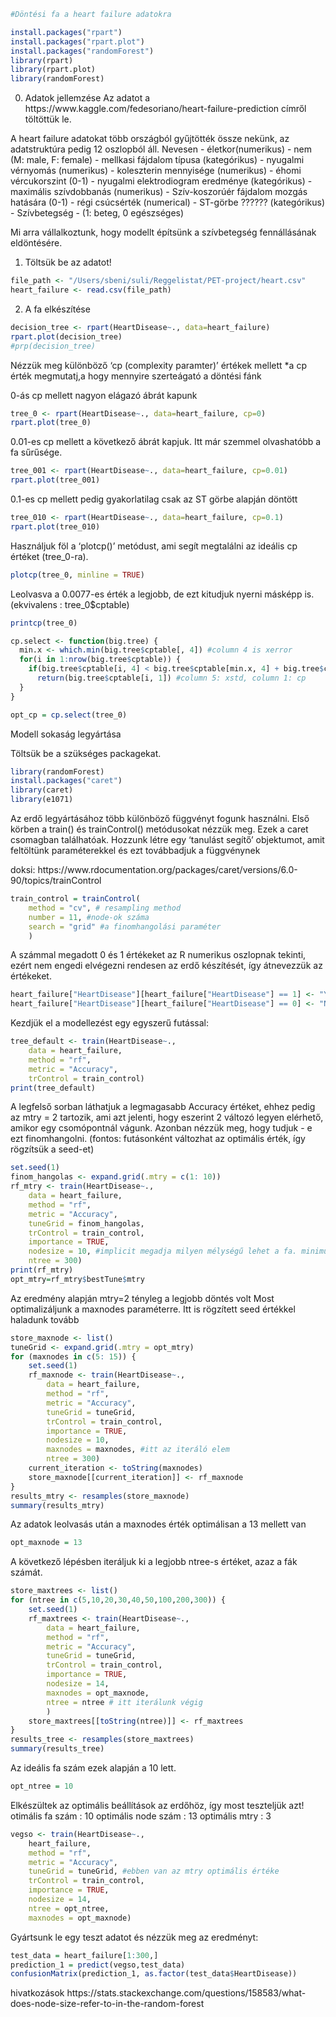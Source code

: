 ```r
#Döntési fa a heart failure adatokra
```
```r
install.packages("rpart")
install.packages("rpart.plot")
install.packages("randomForest")
library(rpart)
library(rpart.plot)
library(randomForest)
```
0) Adatok jellemzése
Az adatot a https://www.kaggle.com/fedesoriano/heart-failure-prediction címről töltöttük le.

A heart failure adatokat több országból gyűjtötték össze nekünk, az adatstruktúra pedig 12 oszlopból áll. Nevesen
- életkor(numerikus)
- nem (M: male, F: female)
- mellkasi fájdalom típusa (kategórikus)
- nyugalmi vérnyomás (numerikus)
- koleszterin mennyisége (numerikus)
- éhomi vércukorszint (0-1)
- nyugalmi elektrodiogram eredménye (kategórikus)
- maximális szívdobbanás (numerikus)
- Szív-koszorúér fájdalom mozgás hatására (0-1)
- régi csúcsérték (numerical) 
- ST-görbe ?????? (kategórikus)
- Szívbetegség - (1: beteg, 0 egészséges)

Mi arra vállalkoztunk, hogy modellt építsünk a szívbetegség fennállásának eldöntésére.

1) Töltsük be az adatot!
```r
file_path <- "/Users/sbeni/suli/Reggelistat/PET-project/heart.csv"
heart_failure <- read.csv(file_path)
```

2) A fa elkészítése
```r
decision_tree <- rpart(HeartDisease~., data=heart_failure)
rpart.plot(decision_tree)
#prp(decision_tree)
```
Nézzük meg különböző 'cp (complexity paramter) ' értékek mellett
*a cp érték megmutatj,a hogy mennyire szerteágató a döntési fánk

0-ás cp mellett nagyon elágazó ábrát kapunk
```r
tree_0 <- rpart(HeartDisease~., data=heart_failure, cp=0)
rpart.plot(tree_0)
```
0.01-es cp mellett a következő ábrát kapjuk. Itt már szemmel olvashatóbb a fa sűrűsége.
```r
tree_001 <- rpart(HeartDisease~., data=heart_failure, cp=0.01)
rpart.plot(tree_001)
```
0.1-es cp mellett pedig gyakorlatilag csak az ST görbe alapján döntött
```r
tree_010 <- rpart(HeartDisease~., data=heart_failure, cp=0.1)
rpart.plot(tree_010)
```
Használjuk föl a 'plotcp()' metódust, ami segít megtalálni az ideális cp értéket (tree_0-ra).
```r
plotcp(tree_0, minline = TRUE)
```
Leolvasva a 0.0077-es érték a legjobb, de ezt kitudjuk nyerni másképp is.
(ekvivalens : tree_0$cptable)
```r
printcp(tree_0)
```

```r
cp.select <- function(big.tree) {
  min.x <- which.min(big.tree$cptable[, 4]) #column 4 is xerror
  for(i in 1:nrow(big.tree$cptable)) {
    if(big.tree$cptable[i, 4] < big.tree$cptable[min.x, 4] + big.tree$cptable[min.x, 5]) 
      return(big.tree$cptable[i, 1]) #column 5: xstd, column 1: cp 
  }
}

opt_cp = cp.select(tree_0)
```

Modell sokaság legyártása

Töltsük be a szükséges packagekat.
```r
library(randomForest)
install.packages("caret")
library(caret)
library(e1071)
```

Az erdő legyártásához több különböző függvényt fogunk használni. Első körben a 
train() és trainControl() metódusokat nézzük meg. Ezek a caret csomagban találhatóak.
Hozzunk létre egy 'tanulást segítő' objektumot, amit feltöltünk paraméterekkel és ezt továbbadjuk a függvénynek

doksi: https://www.rdocumentation.org/packages/caret/versions/6.0-90/topics/trainControl
```r
train_control = trainControl(
    method = "cv", # resampling method
    number = 11, #node-ok száma
    search = "grid" #a finomhangolási paraméter
    )
```
A számmal megadott 0 és 1 értékeket az R numerikus oszlopnak tekinti, ezért nem engedi
elvégezni rendesen az erdő készítését, így átnevezzük az értékeket.
```r
heart_failure["HeartDisease"][heart_failure["HeartDisease"] == 1] <- "Y"
heart_failure["HeartDisease"][heart_failure["HeartDisease"] == 0] <- "N"
```

Kezdjük el a modellezést egy egyszerű futással:
```r
tree_default <- train(HeartDisease~.,
    data = heart_failure,
    method = "rf",
    metric = "Accuracy",
    trControl = train_control)
print(tree_default)
```

 A legfelső sorban láthatjuk a legmagasabb Accuracy értéket, ehhez pedig az 
 mtry = 2 tartozik, ami azt jelenti, hogy eszerint 2 változó legyen elérhető, amikor
 egy csomópontnál vágunk. Azonban nézzük meg, hogy tudjuk - e ezt finomhangolni.
 (fontos: futásonként változhat az optimális érték, így rögzítsük a seed-et)
```r
set.seed(1)
finom_hangolas <- expand.grid(.mtry = c(1: 10))
rf_mtry <- train(HeartDisease~.,
    data = heart_failure,
    method = "rf",
    metric = "Accuracy",
    tuneGrid = finom_hangolas,
    trControl = train_control,
    importance = TRUE,
    nodesize = 10, #implicit megadja milyen mélységű lehet a fa. minimum size of terminal nodes
    ntree = 300)
print(rf_mtry)
opt_mtry=rf_mtry$bestTune$mtry
```
 Az eredmény alapján mtry=2 tényleg a legjobb döntés volt
 Most optimalizáljunk a maxnodes paraméterre. Itt is rögzített seed értékkel haladunk tovább
 
```r
store_maxnode <- list()
tuneGrid <- expand.grid(.mtry = opt_mtry)
for (maxnodes in c(5: 15)) {
    set.seed(1)
    rf_maxnode <- train(HeartDisease~.,
        data = heart_failure,
        method = "rf",
        metric = "Accuracy",
        tuneGrid = tuneGrid,
        trControl = train_control,
        importance = TRUE,
        nodesize = 10,
        maxnodes = maxnodes, #itt az iteráló elem
        ntree = 300)
    current_iteration <- toString(maxnodes)
    store_maxnode[[current_iteration]] <- rf_maxnode
}
results_mtry <- resamples(store_maxnode)
summary(results_mtry)
```
 Az adatok leolvasás után a maxnodes érték optimálisan a 13 mellett van
 
```r
opt_maxnode = 13
```
A következő lépésben iteráljuk ki a legjobb ntree-s értéket, azaz a fák számát.

 
```r
store_maxtrees <- list()
for (ntree in c(5,10,20,30,40,50,100,200,300)) {
    set.seed(1)
    rf_maxtrees <- train(HeartDisease~.,
        data = heart_failure,
        method = "rf",
        metric = "Accuracy",
        tuneGrid = tuneGrid,
        trControl = train_control,
        importance = TRUE,
        nodesize = 14,
        maxnodes = opt_maxnode,
        ntree = ntree # itt iterálunk végig
        )
    store_maxtrees[[toString(ntree)]] <- rf_maxtrees
}
results_tree <- resamples(store_maxtrees)
summary(results_tree)
```
Az ideális fa szám ezek alapján a 10 lett.
```r
opt_ntree = 10
```

Elkészültek az optimális beállítások az erdőhöz, így most teszteljük azt!
otimális fa  szám : 10
optimális node szám : 13
optimális mtry : 3

```r
vegso <- train(HeartDisease~.,
    heart_failure,
    method = "rf",
    metric = "Accuracy",
    tuneGrid = tuneGrid, #ebben van az mtry optimális értéke
    trControl = train_control,
    importance = TRUE,
    nodesize = 14,
    ntree = opt_ntree,
    maxnodes = opt_maxnode)
```

Gyártsunk le egy teszt adatot és nézzük meg az eredményt:
```r
test_data = heart_failure[1:300,]
prediction_1 = predict(vegso,test_data)
confusionMatrix(prediction_1, as.factor(test_data$HeartDisease))
```

 hivatkozások
 https://stats.stackexchange.com/questions/158583/what-does-node-size-refer-to-in-the-random-forest
 